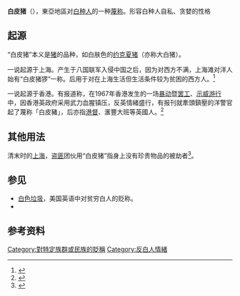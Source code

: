 '''白皮猪'''（{{lang|en|white pig, white skinned pig}}），東亞地區对[[白种人|白种人]]的一种[[蔑称|蔑称]]。形容白种人自私、贪婪的性格

==起源==
“白皮猪”本义是[[猪|猪]]的品种，如白肤色的[[约克夏猪|约克夏猪]]（亦称大白猪）。

一说起源于上海。产生于八国联军入侵中国之后，因为对西方不满，上海滩对洋人始有“白皮猪猡”一称。后用于对在上海生活但生活条件较为贫困的西方人。<ref>{{cite book |author1=朱宇照 |title=上海方言与上海滩 |date=2002 |publisher=九州出版社}}</ref>

一说起源于香港。有报道称，在1967年香港发生的一场[[暴动|暴动]]暨[[罢工|罢工]]、[[示威游行|示威游行]]中，因香港英政府采用武力血腥镇压，反英情緒盛行，有报刊就牽頭鎮壓的洋警官起了蔑称「白皮豬」，后亦指[[港督|港督]]、滙豐大班等英國人。<ref name=文汇报>{{cite news |author1=梁振輝 |title=粵語講呢啲：剝光豬．白皮豬．沙溜豬 |url=http://paper.wenweipo.com/2019/03/19/WH1903190003.htm |accessdate=2019-04-13 |work=文汇报 |date=2019-03-19 |archive-date=2019-04-13 |archive-url=https://web.archive.org/web/20190413175708/http://paper.wenweipo.com/2019/03/19/WH1903190003.htm |dead-url=no }}</ref>

==其他用法==
清末时的[[上海|上海]]，[[盗窃|盗]][[抢劫|匪]]团伙用“白皮猪”指身上没有珍贵物品的被劫者<ref>{{cite book |title=俚语隐语行话词典 |date=1996-03 |publisher=上海辞书出版社 |location=上海 |page=115 |url=http://mall.cnki.net/reference/ref_search.aspx?bid=R200701029&inputText=%E7%99%BD%E7%9A%AE}}</ref>。

==参见==
*[[白色垃圾|白色垃圾]]，美国英语中对贫穷白人的贬称。
*{{le|Cracker (term)}}

==参考资料==
{{reflist}}

{{文化小作品}}
[[Category:對特定族群或民族的貶稱|Category:對特定族群或民族的貶稱]]
[[Category:反白人情緒|Category:反白人情緒]]